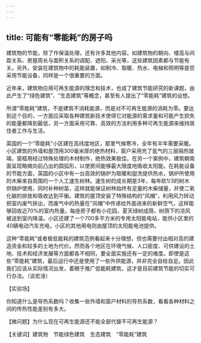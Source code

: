 ```yaml
---
---
---
```

title: 可能有“零能耗”的房子吗
---




建筑物的节能，除了作保温处理，还有许多其他内容。如建筑物的朝向、楼高与间距关系、房屋周长与面积关系的调配、遮阳、采光等，这些建筑因素都与节能有关。另外，安装在建筑物中的耗能装置，如制冷、取暖、热水、电梯和照明等是否采用节能设备，同样是一个很重要的方面。



近年来，建筑物应用可再生能源的理念和技术，也成了建筑节能研究的新课题，由此产生了“绿色建筑”、“生态建筑”等概念，甚至有人提出了“零能耗”建筑的设想。



所谓“零能耗”建筑，不是建筑不消耗能源，而是对不可再生能源的消耗为零。要达到这个目的，一方面应采取各种建筑新技术使得它对能源的需求量和可能产生损失的能量都降到最低，另一方面采用可靠、高效的方法利用多种可再生能源来维持居住者工作与生活。

英国的一个“零能耗”小区建在高纬度地区，那里气候寒冷，全年有半年需要采暖。小区建筑的外墙和屋顶用300毫米厚的绝热材料，窗户采用充了氩气的三层隔热玻璃，窗框用经过特殊处理的木材制作，绝热效果极佳。在另一个案例中，建筑朝南面呈现略微向前凸出的圆弧形，以使房间能够最大限度地吸收太阳能。在耗能设备的节能方面，英国的小区中有一台高效的锅炉为取暖和盥洗提供热水，锅炉所使用的木柴来自周围的一个人工速生树林。速生树的成长期是3年，每年砍1/3的树木供锅炉使用，同时补种树苗，这样就能保证树林始终有足量的木柴储量，并使二氧化碳的排放和吸收达到平衡。建筑的屋顶安装了特殊结构的“风帽”，利用风力转动把室内废气排出，而废气中的热量在“风帽”中传递给外面进来的新鲜空气，这样能够回收近70%的室内热量。每座房子都有小花园，夏天绿树成荫，树荫下的凉风被送到室内降温。小区还建了一个700多平方米的专用太阳能电站，能供小区里的40辆电动汽车充电，小区的其他用电则由屋顶的太阳能电池提供。

这种“零能耗”或者极低能耗的建筑范例看起来十分理想，但也需要付出相对高的建造资金和较多的土地为代价。然而各个地区在环境气候、人口密度、可供建设的土地、技术和经济发展等方面都各不相同，要全面实施还有一定的难度。即使是这些“零能耗”建筑，最后运行中还是使用了一些外供能源，并非完全自给自足。因此我们应该从实际情况出发，着眼于推广低能耗建筑，这才是目前建筑节能的切实可行办法。（谈宏淦）





【实验场】

你知道什么是导热系数吗？收集一些外墙和窗户材料的导热系数，看看各种材料之间的传热性能差别有多大。

【微问题】为什么现在可再生能源还不能全部代替不可再生能源？

【关键词】建筑物　节能绿色建筑　生态建筑　“零能耗”建筑